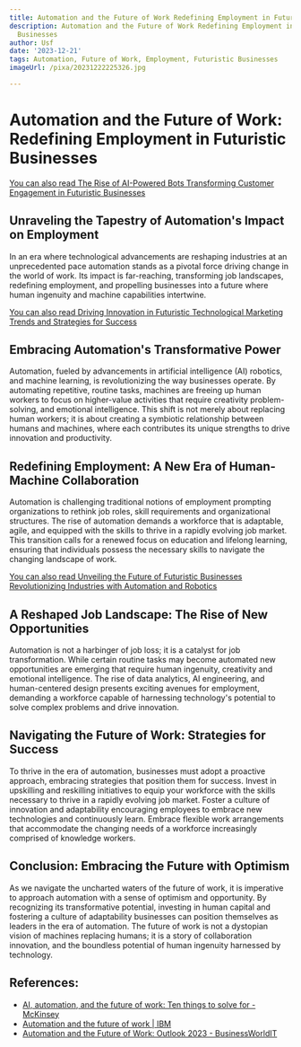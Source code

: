 ```yaml
---
title: Automation and the Future of Work Redefining Employment in Futuristic Businesses
description: Automation and the Future of Work Redefining Employment in Futuristic
  Businesses
author: Usf
date: '2023-12-21'
tags: Automation, Future of Work, Employment, Futuristic Businesses
imageUrl: /pixa/20231222225326.jpg

---
```

# **Automation and the Future of Work: Redefining Employment in Futuristic Businesses**

[You can also read The Rise of AI-Powered Bots Transforming Customer  Engagement in Futuristic Businesses](The%20Rise%20of%20AI-Powered%20Bots%20Transforming%20Customer%20Engagement%20in%20Futuristic%20Businesses)


## Unraveling the Tapestry of Automation's Impact on  Employment

In an  era where technological advancements are  reshaping industries at an unprecedented pace automation stands as a pivotal force driving change in the  world  of work. Its impact is far-reaching,  transforming job landscapes, redefining employment, and propelling businesses  into a future where  human ingenuity and machine capabilities intertwine.

[You can also read Driving Innovation in Futuristic Technological Marketing Trends and Strategies for Success](Driving%20Innovation%20in%20Futuristic%20Technological%20Marketing%20Trends%20and%20Strategies%20for%20Success)


##  Embracing Automation's Transformative Power

Automation, fueled by  advancements  in artificial intelligence (AI)  robotics, and machine learning, is revolutionizing the way businesses operate. By automating  repetitive, routine tasks, machines are freeing up human workers to focus on higher-value activities that require creativity problem-solving, and emotional intelligence. This shift is not merely about replacing human workers; it  is  about  creating a symbiotic relationship between humans and machines, where  each contributes its unique strengths to drive innovation  and productivity.

## Redefining Employment: A New Era of  Human-Machine Collaboration

Automation is  challenging traditional notions of employment prompting  organizations to rethink job roles, skill requirements and organizational structures. The rise of automation demands a  workforce that is adaptable, agile, and equipped with the  skills  to thrive in  a rapidly evolving job market. This transition calls for a  renewed focus on education and lifelong learning,  ensuring that individuals possess the necessary skills to navigate the changing landscape of  work.

[You can also read Unveiling the  Future of Futuristic Businesses Revolutionizing Industries with Automation and Robotics](Unveiling%20the%20Future%20of%20Futuristic%20Businesses%20Revolutionizing%20Industries%20with%20Automation%20and%20Robotics)


## A Reshaped Job Landscape:  The Rise of New Opportunities

Automation  is not a harbinger  of job loss; it is a catalyst for job transformation. While certain routine tasks may become automated new opportunities are emerging that require human ingenuity, creativity and emotional intelligence. The rise of data  analytics, AI engineering, and human-centered design presents exciting avenues for employment, demanding  a workforce capable of  harnessing technology's potential to solve complex problems and drive innovation.

## Navigating the Future of Work: Strategies for Success

To thrive in  the era of automation, businesses must adopt a proactive approach, embracing strategies that  position them for success. Invest in upskilling and reskilling initiatives to equip your workforce  with the skills necessary to thrive in a rapidly evolving job market. Foster a culture  of innovation  and adaptability encouraging employees to embrace new  technologies and continuously learn. Embrace flexible work  arrangements that accommodate the changing needs  of a workforce increasingly comprised of knowledge  workers.

## Conclusion: Embracing the  Future with Optimism

As we  navigate the uncharted waters of the future of work, it is imperative to approach automation with a sense of optimism and opportunity. By  recognizing its transformative potential, investing in human capital and fostering a culture of adaptability businesses can position themselves as leaders in the era of automation. The future of work is not a dystopian vision of machines replacing humans; it is a story of collaboration  innovation, and the boundless potential of human ingenuity harnessed by technology.

## References:
- [AI, automation, and the future of work: Ten things to solve for - McKinsey](https://www.mckinsey.com/featured-insights/future-of-work/ai-automation-and-the-future-of-work-ten-things-to-solve-for)
- [Automation and the future of work | IBM](https://www.ibm.com/thought-leadership/institute-business-value/en-us/report/automation-workflows)
- [Automation and the Future of Work: Outlook 2023 - BusinessWorldIT](https://www.businessworldit.com/automation/automation-and-the-future-of-work-outlook-2023/)

